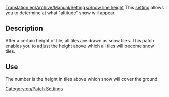 [[Translation:en/Archive/Manual/Settings/Snow line height]]
This [[en/Archive/Manual/Settings/Advanced Settings|setting]] allows you to determine at what "altitude" snow will appear.  

== Description ==

After a certain height of tile, all tiles are drawn as snow tiles. This patch enables you to adjust the height above which all tiles will become snow tiles.

== Use ==

The number is the height in tiles above which snow will cover the ground.

[[Category:en/Patch Settings]]